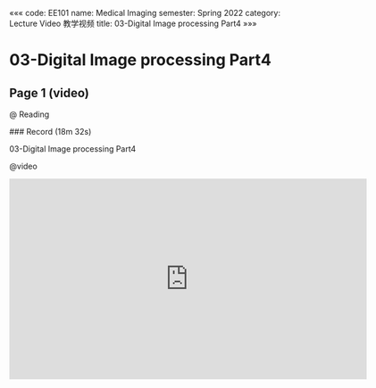 «««
code: EE101
name: Medical Imaging
semester: Spring 2022
category: Lecture Video 教学视频
title: 03-Digital Image processing Part4
»»»

# 03-Digital Image processing Part4

## Page 1 (video)

@ Reading

<div class="markdown-body">
### Record (18m 32s)

03-Digital Image processing Part4
</div>

@video

<iframe src="https://sbbrisk.com/e/v6vvijze7qpe.html" frameborder=0 marginwidth=0 marginheight=0 scrolling=no width=640 height=360 allowfullscreen></iframe>
